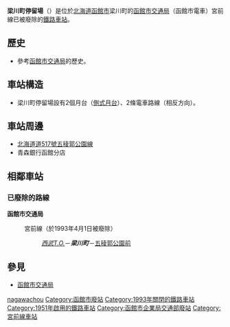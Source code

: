{{日本車站資訊
|公司色 = #ccc
|站名 = 梁川町停留場
|圖片 = 
|pxl = 
|圖片說明 = 
|日文原名 = 梁川町
|平假名 = やながわちょう
|羅馬拼音 = YANAGAWACHŌ
|副站名 = 
|前一站 = [[西武T.O.前停留場|西武T.O.前]]
|前一站距離 = -.-
|後一站距離 = -.-
|後一站 = [[五稜郭公園前停留場|五稜郭公園前]]
|電報略號 = 
|車站編號 = 
|停站路線數 = 
|所屬公司 = [[函館市交通局|函館市交通局]]
|所屬路線 = 宮前線
|距離 = -.-
|起點站 = [[瓦斯會社前停留場|瓦斯會社前]]
|所在地 = [[北海道|北海道]][[函館市|函館市]]梁川町
|車站構造 = 
|月台配置 = 
|啟用年月日 = 
|廢站年月日 = 1993年4月1日
|乘客人數 = 
|上下車人次 = 
|統計年度 = 
|轉車 = 
|備註 = 
|全寬備註 = 
}}

'''梁川町停留場'''（{{jpn|j=梁川町停留場|hg=やながわちょうていりゅうじょう|rm=Yanagawa-chō teiryūjō|f=y}}）是位於[[北海道|北海道]][[函館市|函館市]]梁川町的[[函館市交通局|函館市交通局]]（函館市電車）宮前線已被廢除的[[鐵路車站|鐵路車站]]。

== 歷史 ==
* 參考[[函館市交通局|函館市交通局]]的歷史。

== 車站構造 ==
* 梁川町停留場設有2個月台（[[側式月台|側式月台]]）、2條電車路線（相反方向）。

== 車站周邊 ==
* [[北海道道517號五稜郭公園線|北海道道517號五稜郭公園線]]
* 青森銀行函館分店

== 相鄰車站 ==
=== 已廢除的路線 ===
'''函館市交通局'''
:宮前線（於1993年4月1日被廢除）
::''[[西武T.O.前停留場|西武T.O.]]''－'''''梁川町'''''－[[五稜郭公園前停留場|五稜郭公園前]]

== 參見 ==
* [[函館市交通局|函館市交通局]]

{{japan-rail-stub}}

{{函館市電（廢線區間）}}
{{DEFAULTSORT:Yanagawacho}}
[[Category:日本鐵路車站_Ya|nagawachou]]
[[Category:函館市廢站|Category:函館市廢站]]
[[Category:1993年關閉的鐵路車站|Category:1993年關閉的鐵路車站]]
[[Category:1951年啟用的鐵路車站|Category:1951年啟用的鐵路車站]]
[[Category:函館市企業局交通部廢站|Category:函館市企業局交通部廢站]]
[[Category:宮前線車站|Category:宮前線車站]]